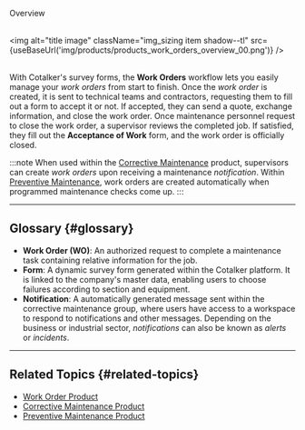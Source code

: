 
<span className="hero__title">Overview</span>
<br/>
<br/>

<img alt="title image" className="img_sizing item shadow--tl" src={useBaseUrl('img/products/products_work_orders_overview_00.png')} />
<br/>
<br/>

With Cotalker's survey forms, the **Work Orders** workflow lets you easily manage your _work orders_ from start to finish. Once the _work order_ is created, it is sent to technical teams and contractors, requesting them to fill out a form to accept it or not. If accepted, they can send a quote, exchange information, and close the work order. Once maintenance personnel request to close the work order, a supervisor reviews the completed job. If satisfied, they fill out the **Acceptance of Work** form, and the work order is officially closed.

:::note
When used within the [Corrective Maintenance](/docs/products/corrective_maintenance/cm_overview) product, supervisors can create _work orders_ upon receiving a maintenance _notification_.
Within [Preventive Maintenance](/docs/products/preventive_maintenance/pm_overview), work orders are created automatically when programmed maintenance checks come up.
:::

----

## Glossary {#glossary}
- **Work Order (WO)**: An authorized request to complete a maintenance task containing relative information for the job.
- **Form**: A dynamic survey form generated within the Cotalker platform. It is linked to the company's master data, enabling users to choose failures according to section and equipment.
- **Notification**: A automatically generated message sent within the corrective maintenance group, where users have access to a workspace to respond to notifications and other messages. Depending on the business or industrial sector, _notifications_ can also be known as _alerts_ or _incidents_.

----

## Related Topics {#related-topics}
- [Work Order Product](/docs/products/work_order_product/wo_overview)
- [Corrective Maintenance Product](/docs/products/corrective_maintenance/cm_overview)
- [Preventive Maintenance Product](/docs/products/preventive_maintenance/pm_overview)
